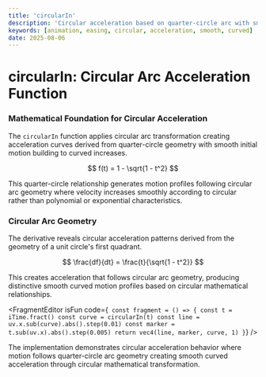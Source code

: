 ```yaml
---
title: 'circularIn'
description: 'Circular acceleration based on quarter-circle arc with smooth onset and curved crescendo'
keywords: [animation, easing, circular, acceleration, smooth, curved]
date: 2025-08-06
---
```



# circularIn: Circular Arc Acceleration Function

### Mathematical Foundation for Circular Acceleration

The `circularIn` function applies circular arc transformation creating acceleration curves derived from quarter-circle geometry with smooth initial motion building to curved increases.

$$
f(t) = 1 - \sqrt{1 - t^2}
$$

This quarter-circle relationship generates motion profiles following circular arc geometry where velocity increases smoothly according to circular rather than polynomial or exponential characteristics.

### Circular Arc Geometry

The derivative reveals circular acceleration patterns derived from the geometry of a unit circle's first quadrant.

$$
\frac{df}{dt} = \frac{t}{\sqrt{1 - t^2}}
$$

This creates acceleration that follows circular arc geometry, producing distinctive smooth curved motion profiles based on circular mathematical relationships.

<FragmentEditor
        isFun
        code={`
const fragment = () => {
        const t = iTime.fract()
        const curve = circularIn(t)
        const line = uv.x.sub(curve).abs().step(0.01)
        const marker = t.sub(uv.x).abs().step(0.005)
        return vec4(line, marker, curve, 1)
}`}
/>

The implementation demonstrates circular acceleration behavior where motion follows quarter-circle arc geometry creating smooth curved acceleration through circular mathematical transformation.